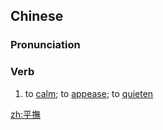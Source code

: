 {{also|平抚}}
==Chinese==
{{zh-forms|s=平抚}}

===Pronunciation===
{{zh-pron
|m=píngfǔ
|c=ping4 fu2
|cat=v
}}

===Verb===
{{zh-verb}}

# to [[calm]]; to [[appease]]; to [[quieten]]

[[zh:平撫]]